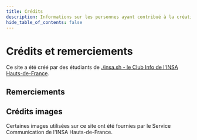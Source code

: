```yaml
---
title: Crédits
description: Informations sur les personnes ayant contribué à la création du site
hide_table_of_contents: false
---
```



# Crédits et remerciements

Ce site a été créé par des étudiants de [./insa.sh - le Club Info de l'INSA Hauts-de-France](https://insash.org).

## Remerciements

<BetterContactCard
  first_name="Louison"
  last_name="Bednarowicz"
  role="Création du site, design et premiers contenus"
  linkedin="https://www.linkedin.com/in/louisonbednarowicz"
  siteperso="https://webdev.knowitbetter.fr"
  instagram="https://www.instagram.com/louison_bdz/"
  github="https://github.com/BillyTheSecond/"
  photo_link="/assos-clubs/clubinfoinsahdf/pp_bureau/respocomm.png"
/>

<BetterContactCard
  first_name="Axel"
  last_name="Lenroué"
  role="Responsable Bureau de l'Informatique du BDE, gestion et supervision du projet"
  linkedin="https://www.linkedin.com/in/axel-lenroué-4101a022b"
  siteperso="https://ctf.affell.fr"
  instagram=""
  github="https://github.com/affell"
  photo_link=""
/>

## Crédits images

Certaines images utilisées sur ce site ont été fournies par le Service Communication de l'INSA Hauts-de-France.
